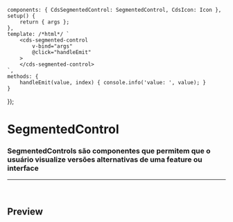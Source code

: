 
<Meta of={SegmentedControlStories} />

	components: { CdsSegmentedControl: SegmentedControl, CdsIcon: Icon },
	setup() {
		return { args };
	},
	template: /*html*/ `
		<cds-segmented-control
			v-bind="args"
			@click="handleEmit"
		>
		</cds-segmented-control>
	`,
	methods: {
		handleEmit(value, index) { console.info('value: ', value); }
	}
});

# SegmentedControl

### SegmentedControls são componentes que permitem que o usuário visualize versões alternativas de uma feature ou interface

***

<br />

## Preview

<Canvas>
  <Story of={SegmentedControlStories.SegmentedControl1} />
</Canvas>

<Controls />

<Canvas>
  <Story of={SegmentedControlStories.SegmentedControl2} />
</Canvas>

<Controls />
